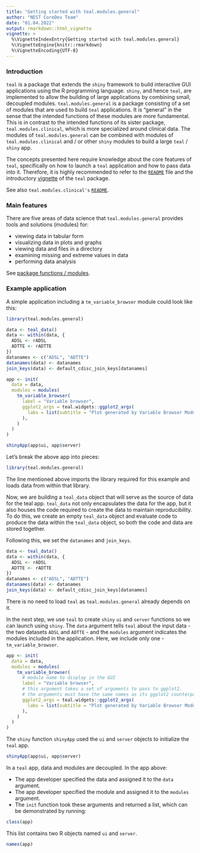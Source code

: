 ```yaml
---
title: "Getting started with teal.modules.general"
author: "NEST CoreDev Team"
date: "01.04.2022"
output: rmarkdown::html_vignette
vignette: >
  %\VignetteIndexEntry{Getting started with teal.modules.general}
  %\VignetteEngine{knitr::rmarkdown}
  %\VignetteEncoding{UTF-8}
---
```


### Introduction

`teal` is a package that extends the `shiny` framework to build interactive GUI applications using the R programming
language. `shiny`, and hence `teal`, are implemented to allow the building of large applications by combining small,
decoupled modules. `teal.modules.general` is a package consisting of a set of modules that are used to build `teal`
applications. It is "general" in the sense that the intended functions of these modules are more fundamental. This is
in contrast to the intended functions of its sister package, `teal.modules.clinical`, which is more specialized around
clinical data. The modules of `teal.modules.general` can be combined with modules of `teal.modules.clinical` and / or
other `shiny` modules to build a large `teal` / `shiny` app.

The concepts presented here require knowledge about the core features of `teal`, specifically on how to launch a `teal`
application and how to pass data into it. Therefore, it is highly recommended to refer to the [`README`](https://insightsengineering.github.io/teal/index.html) file and
the introductory [vignette](https://insightsengineering.github.io/teal/articles/teal.html) of the `teal` package.

See also `teal.modules.clinical's` [`README`](https://insightsengineering.github.io/teal.modules.clinical/index.html).

### Main features

There are five areas of data science that `teal.modules.general` provides tools and solutions (modules) for:

- viewing data in tabular form
- visualizing data in plots and graphs
- viewing data and files in a directory
- examining missing and extreme values in data
- performing data analysis

See [package functions / modules](https://insightsengineering.github.io/teal.modules.general/reference/index.html).

### Example application

A simple application including a `tm_variable_browser` module could look like this:
```r
library(teal.modules.general)

data <- teal_data()
data <- within(data, {
  ADSL <- rADSL
  ADTTE <- rADTTE
})
datanames <- c("ADSL", "ADTTE")
datanames(data) <- datanames
join_keys(data) <- default_cdisc_join_keys[datanames]

app <- init(
  data = data,
  modules = modules(
    tm_variable_browser(
      label = "Variable browser",
      ggplot2_args = teal.widgets::ggplot2_args(
        labs = list(subtitle = "Plot generated by Variable Browser Module")
      ),
    )
  )
)
```

```r
shinyApp(app$ui, app$server)
```

Let's break the above app into pieces:
```r
library(teal.modules.general)
```
The line mentioned above imports the library required for this example and loads data from within that library.

Now, we are building a `teal_data` object that will serve as the source of data for the teal app.
`teal_data` not only encapsulates the data for the app, but it also houses the code required to create the data to maintain reproducibility.
To do this, we create an empty `teal_data` object and evaluate code to produce the data within the `teal_data` object,
so both the code and data are stored together.

Following this, we set the `datanames` and `join_keys`.

```r
data <- teal_data()
data <- within(data, {
  ADSL <- rADSL
  ADTTE <- rADTTE
})
datanames <- c("ADSL", "ADTTE")
datanames(data) <- datanames
join_keys(data) <- default_cdisc_join_keys[datanames]
```

There is no need to load `teal` as `teal.modules.general` already depends on it.

In the next step, we use `teal` to create `shiny` `ui` and `server` functions so we can launch using `shiny`. The `data`
argument tells `teal` about the input data - the two datasets `ADSL` and `ADTTE` - and the `modules`
argument indicates the modules included in the application. Here, we include only one - `tm_variable_browser`.

```r
app <- init(
  data = data,
  modules = modules(
    tm_variable_browser(
      # module name to display in the GUI
      label = "Variable browser",
      # this argument takes a set of arguments to pass to ggplot2.
      # the arguments must have the same names as its ggplot2 counterpart, e.g. `subtitle`
      ggplot2_args = teal.widgets::ggplot2_args(
        labs = list(subtitle = "Plot generated by Variable Browser Module")
      ),
    )
  )
)
```

The `shiny` function `shinyApp` used the `ui` and `server` objects to initialize the `teal` app.

```r
shinyApp(app$ui, app$server)
```

In a `teal` app, data and modules are decoupled. In the app above:

- The app developer specified the data and assigned it to the `data` argument.
- The app developer specified the module and assigned it to the `modules` argument.
- The `init` function took these arguments and returned a list, which can be demonstrated by running:

```r
class(app)
```
This list contains two R objects named `ui` and `server`.
```r
names(app)
```


